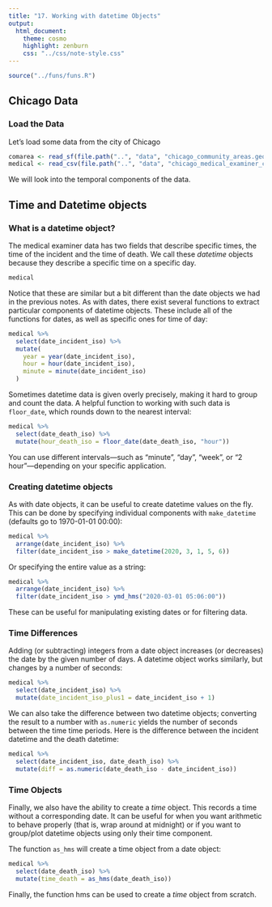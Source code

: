 ```yaml
---
title: "17. Working with datetime Objects"
output:
  html_document:
    theme: cosmo
    highlight: zenburn
    css: "../css/note-style.css"
---
```


```r
source("../funs/funs.R")
```

## Chicago Data

### Load the Data

Let's load some data from the city of Chicago

```r
comarea <- read_sf(file.path("..", "data", "chicago_community_areas.geojson"))
medical <- read_csv(file.path("..", "data", "chicago_medical_examiner_cases.csv"))
```

We will look into the temporal components of the data.

## Time and Datetime objects

### What is a datetime object?

The medical examiner data has two fields that describe specific times,
the time of the incident and the time of death. We call these *datetime*
objects because they describe a specific time on a specific day.

```r
medical
```

Notice that these are similar but a bit different than the date objects we had
in the previous notes. As with dates, there exist several functions to extract
particular components of datetime objects. These include all of the functions
for dates, as well as specific ones for time of day:

```r
medical %>%
  select(date_incident_iso) %>%
  mutate(
    year = year(date_incident_iso),
    hour = hour(date_incident_iso),
    minute = minute(date_incident_iso)
  )
```

Sometimes datetime data is given overly precisely, making it hard to
group and count the data. A helpful function to working with such
data is `floor_date`, which rounds down to the nearest interval:

```r
medical %>%
  select(date_death_iso) %>%
  mutate(hour_death_iso = floor_date(date_death_iso, "hour"))
```

You can use different intervals---such as "minute", "day", "week",
or "2 hour"---depending on your specific application.

### Creating datetime objects

As with date objects, it can be useful to create datetime values on
the fly. This can be done by specifying individual components with
`make_datetime` (defaults go to 1970-01-01 00:00):

```r
medical %>%
  arrange(date_incident_iso) %>%
  filter(date_incident_iso > make_datetime(2020, 3, 1, 5, 6))
```

Or specifying the entire value as a string:

```r
medical %>%
  arrange(date_incident_iso) %>%
  filter(date_incident_iso > ymd_hms("2020-03-01 05:06:00"))
```

These can be useful for manipulating existing dates or for filtering data.

### Time Differences

Adding (or subtracting) integers from a date object increases (or decreases)
the date by the given number of days. A datetime object works similarly, but
changes by a number of seconds:

```r
medical %>%
  select(date_incident_iso) %>%
  mutate(date_incident_iso_plus1 = date_incident_iso + 1)
```

We can also take the difference between two datetime objects; converting
the result to a number with `as.numeric` yields the number of seconds
between the time time periods. Here is the difference between the incident
datetime and the death datetime:

```r
medical %>%
  select(date_incident_iso, date_death_iso) %>%
  mutate(diff = as.numeric(date_death_iso - date_incident_iso))
```

### Time Objects

Finally, we also have the ability to create a *time* object. This records
a time without a corresponding date. It can be useful for when you want
arithmetic to behave properly (that is, wrap around at midnight) or if
you want to group/plot datetime objects using only their time component.

The function `as_hms` will create a time object from a date object:

```r
medical %>%
  select(date_death_iso) %>%
  mutate(time_death = as_hms(date_death_iso))
```

Finally, the function hms can be used to create a *time* object from
scratch.
